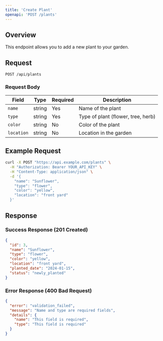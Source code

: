```yaml
---
title: 'Create Plant'
openapi: 'POST /plants'
---
```


## Overview

This endpoint allows you to add a new plant to your garden.

## Request

```http
POST /api/plants
```

### Request Body

| Field | Type | Required | Description |
|-------|------|----------|-------------|
| `name` | string | Yes | Name of the plant |
| `type` | string | Yes | Type of plant (flower, tree, herb) |
| `color` | string | No | Color of the plant |
| `location` | string | No | Location in the garden |

## Example Request

```bash
curl -X POST "https://api.example.com/plants" \
  -H "Authorization: Bearer YOUR_API_KEY" \
  -H "Content-Type: application/json" \
  -d '{
    "name": "Sunflower",
    "type": "flower",
    "color": "yellow",
    "location": "front yard"
  }'
```

## Response

### Success Response (201 Created)

```json
{
  "id": 3,
  "name": "Sunflower",
  "type": "flower",
  "color": "yellow",
  "location": "front yard",
  "planted_date": "2024-01-15",
  "status": "newly_planted"
}
```

### Error Response (400 Bad Request)

```json
{
  "error": "validation_failed",
  "message": "Name and type are required fields",
  "details": {
    "name": "This field is required",
    "type": "This field is required"
  }
}
``` 